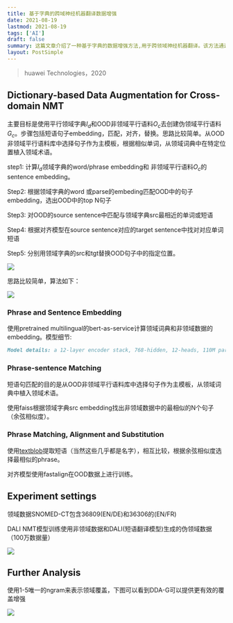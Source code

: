 ```yaml
---
title: 基于字典的跨域神经机器翻译数据增强
date: 2021-08-19
lastmod: 2021-08-19
tags: ['AI']
draft: false
summary: 这篇文章介绍了一种基于字典的数据增强方法,用于跨领域神经机器翻译。该方法通过使用平行领域字典和非领域平行语料,创建伪领域平行语料,主要步骤包括短语句子嵌入、匹配、对齐和替换。实验结果表明,该方法可以有效提高领域覆盖率,改善跨领域神经机器翻译的性能。
layout: PostSimple
---
```


> huawei Technologies，2020

## Dictionary-based Data Augmentation for Cross-domain NMT

主要目标是使用平行领域字典$I_d$和OOD非领域平行语料$O_c$去创建伪领域平行语料$G_c$。步骤包括短语句子embedding，匹配，对齐，替换。思路比较简单。从OOD非领域平行语料库中选择句子作为主模板，根据相似单词，从领域词典中在特定位置植入领域术语。

step1: 计算$I_d$领域字典的word/phrase embedding和 非领域平行语料$O_c$的sentence embedding。

Step2: 根据领域字典的word 或parse的embeding匹配OOD中的句子embedding，选出OOD中的top N句子

Step3: 对OOD的source sentence中匹配与领域字典src最相近的单词或短语

Step4: 根据对齐模型在source sentence对应的target sentence中找对对应单词短语

Step5: 分别用领域字典的src和tgt替换OOD句子中的指定位置。

![](https://tz-1256822507.cos.ap-hongkong.myqcloud.com/typora/2021-08-290704997.png)

思路比较简单，算法如下：

![](https://tz-1256822507.cos.ap-hongkong.myqcloud.com/typora/2021-08-3314189538.png)

### Phrase and Sentence Embedding

使用pretrained multilingual的bert-as-service计算领域词典和非领域数据的embedding。模型细节:

```markdown
Model details: a 12-layer encoder stack, 768-hidden, 12-heads, 110M parameters. Trained on cased text in the top 104 languages with the largest Wikipedias.
```

### Phrase-sentence Matching

短语句匹配的目的是从OOD非领域平行语料库中选择句子作为主模板，从领域词典中植入领域术语。

使用faiss根据领域字典src embedding找出非领域数据中的最相似的N个句子（余弦相似度）。

### Phrase Matching, Alignment and Substitution

使用[textblob](https://github.com/sloria/TextBlob)提取短语（当然这些几乎都是名字），相互比较，根据余弦相似度选择最相似的phrase。

对齐模型使用fastalign在OOD数据上进行训练。

## Experiment settings

领域数据SNOMED-CT包含36809(EN/DE)和36306的(EN/FR)

DALI NMT模型训练使用非领域数据和DALI(短语翻译模型)生成的伪领域数据（100万数据量）

![](https://tz-1256822507.cos.ap-hongkong.myqcloud.com/typora/2021-08-3556006157.png)

## Further Analysis

使用1-5唯一的ngram来表示领域覆盖，下图可以看到DDA-G可以提供更有效的覆盖增强

![](https://tz-1256822507.cos.ap-hongkong.myqcloud.com/typora/2021-08-4252242400.png)
